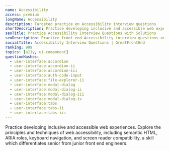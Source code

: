 ```yaml
---
name: Accessibility
access: premium
longName: Accessibility
description: Targeted practice on Accessibility interview questions
shortDescription: Practice developing inclusive and accessible web experiences.
seoTitle: Practice Accessibility Interview Questions with Solutions
seoDescription: Practice front end Accessibility interview questions on semantic HTML, ARIA, and screen readers. Code in-browser with curated solutions from ex-interviewers.
socialTitle: Accessibility Interview Questions | GreatFrontEnd
ranking: 999
topics: [a11y, ui-component]
questionHashes:
  - user-interface:accordion
  - user-interface:accordion-ii
  - user-interface:accordion-iii
  - user-interface:auth-code-input
  - user-interface:file-explorer-ii
  - user-interface:modal-dialog
  - user-interface:modal-dialog-ii
  - user-interface:modal-dialog-iii
  - user-interface:modal-dialog-iv
  - user-interface:tabs
  - user-interface:tabs-ii
  - user-interface:tabs-iii
---
```


Practice developing inclusive and accessible web experiences. Explore the principles and techniques of web accessibility, including semantic HTML, ARIA roles, keyboard navigation, and screen reader compatibility, a skill which differentiates senior from junior front end engineers.
